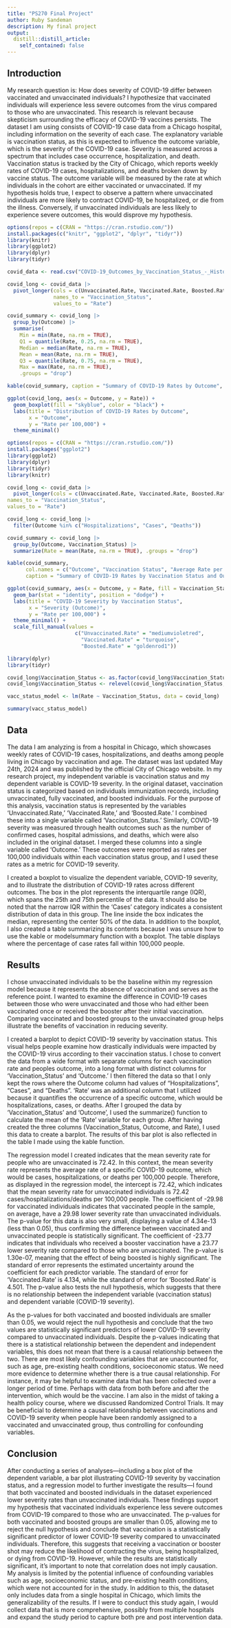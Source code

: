 ```yaml
---
title: "PS270 Final Project"
author: Ruby Sandeman
description: My final project
output:
  distill::distill_article:
    self_contained: false
---
```

## Introduction
My research question is: How does severity of COVID-19 differ between vaccinated and unvaccinated individuals? I hypothesize that vaccinated individuals will experience less severe outcomes from the virus compared to those who are unvaccinated. This research is relevant because skepticism surrounding the efficacy of COVID-19 vaccines persists. The dataset I am using consists of COVID-19 case data from a Chicago hospital, including information on the severity of each case. The explanatory variable is vaccination status, as this is expected to influence the outcome variable, which is the severity of the COVID-19 case. Severity is measured across a spectrum that includes case occurrence, hospitalization, and death. Vaccination status is tracked by the City of Chicago, which reports weekly rates of COVID-19 cases, hospitalizations, and deaths broken down by vaccine status. The outcome variable will be measured by the rate at which individuals in the cohort are either vaccinated or unvaccinated. If my hypothesis holds true, I expect to observe a pattern where unvaccinated individuals are more likely to contract COVID-19, be hospitalized, or die from the illness. Conversely, if unvaccinated individuals are less likely to experience severe outcomes, this would disprove my hypothesis.


```r
options(repos = c(CRAN = "https://cran.rstudio.com/"))
install.packages(c("knitr", "ggplot2", "dplyr", "tidyr"))
library(knitr)
library(ggplot2)
library(dplyr)
library(tidyr)

covid_data <- read.csv("COVID-19_Outcomes_by_Vaccination_Status_-_Historical.csv")

covid_long <- covid_data |>
  pivot_longer(cols = c(Unvaccinated.Rate, Vaccinated.Rate, Boosted.Rate),
               names_to = "Vaccination_Status",
               values_to = "Rate")

covid_summary <- covid_long |>
  group_by(Outcome) |>
  summarise(
    Min = min(Rate, na.rm = TRUE),
    Q1 = quantile(Rate, 0.25, na.rm = TRUE),
    Median = median(Rate, na.rm = TRUE),
    Mean = mean(Rate, na.rm = TRUE),
    Q3 = quantile(Rate, 0.75, na.rm = TRUE),
    Max = max(Rate, na.rm = TRUE),
    .groups = "drop")

kable(covid_summary, caption = "Summary of COVID-19 Rates by Outcome", digits = 2)

ggplot(covid_long, aes(x = Outcome, y = Rate)) +
  geom_boxplot(fill = "skyblue", color = "black") +
  labs(title = "Distribution of COVID-19 Rates by Outcome",
       x = "Outcome",
       y = "Rate per 100,000") +
  theme_minimal()

```


```r
options(repos = c(CRAN = "https://cran.rstudio.com/"))
install.packages("ggplot2")
library(ggplot2)
library(dplyr)
library(tidyr)
library(knitr)

covid_long <- covid_data |>
  pivot_longer(cols = c(Unvaccinated.Rate, Vaccinated.Rate, Boosted.Rate),
names_to = "Vaccination_Status",
values_to = "Rate")

covid_long <- covid_long |>
  filter(Outcome %in% c("Hospitalizations", "Cases", "Deaths"))

covid_summary <- covid_long |>
  group_by(Outcome, Vaccination_Status) |>
  summarize(Rate = mean(Rate, na.rm = TRUE), .groups = "drop")

kable(covid_summary, 
      col.names = c("Outcome", "Vaccination Status", "Average Rate per 100,000"),
      caption = "Summary of COVID-19 Rates by Vaccination Status and Outcome")

ggplot(covid_summary, aes(x = Outcome, y = Rate, fill = Vaccination_Status)) +
  geom_bar(stat = "identity", position = "dodge") +
  labs(title = "COVID-19 Severity by Vaccination Status",
       x = "Severity (Outcome)",
       y = "Rate per 100,000") +
  theme_minimal() +
  scale_fill_manual(values = 
                      c("Unvaccinated.Rate" = "mediumvioletred", 
                        "Vaccinated.Rate" = "turquoise", 
                        "Boosted.Rate" = "goldenrod1"))

```

```r
library(dplyr)
library(tidyr)

covid_long$Vaccination_Status <- as.factor(covid_long$Vaccination_Status)
covid_long$Vaccination_Status <- relevel(covid_long$Vaccination_Status, ref = "Unvaccinated.Rate")

vacc_status_model <- lm(Rate ~ Vaccination_Status, data = covid_long)

summary(vacc_status_model)

```


## Data
The data I am analyzing is from a hospital in Chicago, which showcases weekly rates of COVID-19 cases, hospitalizations, and deaths among people living in Chicago by vaccination and age. The dataset was last updated May 24th, 2024 and was published by the official City of Chicago website. In my research project, my independent variable is vaccination status and my dependent variable is COVID-19 severity. In the original dataset, vaccination status is categorized based on individuals immunization records, including unvaccinated, fully vaccinated, and boosted individuals. For the purpose of this analysis, vaccination status is represented by the variables 'Unvaccinated.Rate,' 'Vaccinated.Rate,' and 'Boosted.Rate.' I combined these into a single variable called 'Vaccination_Status.' Similarly, COVID-19 severity was measured through health outcomes such as the number of confirmed cases, hospital admissions, and deaths, which were also included in the original dataset. I merged these columns into a single variable called 'Outcome.' These outcomes were reported as rates per 100,000 individuals within each vaccination status group, and I used these rates as a metric for COVID-19 severity.

I created a boxplot to visualize the dependent variable, COVID-19 severity, and to illustrate the distribution of COVID-19 rates across different outcomes. The box in the plot represents the interquartile range (IQR), which spans the 25th and 75th percentile of the data. It should also be noted that the narrow IQR within the 'Cases' category indicates a consistent distribution of data in this group. The line inside the box indicates the median, representing the center 50% of the data. In addition to the boxplot, I also created a table summarizing its contents because I was unsure how to use the kable or modelsummary function with a boxplot. The table displays where the percentage of case rates fall within 100,000 people. 

## Results
I chose unvaccinated individuals to be the baseline within my regression model because it represents the absence of vaccination and serves as the reference point. I wanted to examine the difference in COVID-19 cases between those who were unvaccinated and those who had either been vaccinated once or received the booster after their initial vaccination. Comparing vaccinated and boosted groups to the unvaccinated group helps illustrate the benefits of vaccination in reducing severity. 

I created a barplot to depict COVID-19 severity by vaccination status. This visual helps people examine how drastically individuals were impacted by the COVID-19 virus according to their vaccination status. I chose to convert the data from a wide format with separate columns for each vaccination rate and peoples outcome, into a long format with distinct columns for 'Vaccination_Status' and 'Outcome.'  I then filtered the data so that I only kept the rows where the Outcome column had values of “Hospitalizations”, “Cases”, and “Deaths”. 'Rate' was an additional column that I utilized because it quantifies the occurrence of a specific outcome, which would be hospitalizations, cases, or deaths. After I grouped the data by 'Vaccination_Status'  and 'Outcome', I used the summarize() function to calculate the mean of the 'Rate' variable for each group. After having created the three columns (Vaccination_Status, Outcome, and Rate), I used this data to create a barplot. The results of this bar plot is also reflected in the table I made using the kable function.

The regression model I created indicates that the mean severity rate for people who are unvaccinated is 72.42. In this context, the mean severity rate represents the average rate of a specific COVID-19 outcome, which would be cases, hospitalizations, or deaths per 100,000 people. Therefore, as displayed in the regression model, the intercept is 72.42, which indicates that the mean severity rate for unvaccinated individuals is 72.42 cases/hospitalizations/deaths per 100,000 people. The coefficient of -29.98 for vaccinated individuals indicates that vaccinated people in the sample, on average, have a 29.98 lower severity rate than unvaccinated individuals. The p-value for this data is also very small, displaying a value of 4.34e-13 (less than 0.05), thus confirming the difference between vaccinated and unvaccinated people is statistically significant. The coefficient of -23.77 indicates that individuals who received a booster vaccination have a 23.77 lower severity rate compared to those who are unvaccinated. The p-value is 1.30e-07, meaning that the effect of being boosted is highly significant. The standard of error represents the estimated uncertainty around the coefficient for each predictor variable. The standard of error for ‘Vaccinated.Rate’ is 4.134, while the standard of error for ‘Boosted.Rate’ is 4.501. The p-value also tests the null hypothesis, which suggests that there is no relationship between the independent variable (vaccination status) and dependent variable (COVID-19 severity). 

As the p-values for both vaccinated and boosted individuals are smaller than 0.05, we would reject the null hypothesis and conclude that the two values are statistically significant predictors of lower COVID-19 severity compared to unvaccinated individuals. Despite the p-values indicating that there is a statistical relationship between the dependent and independent variables, this does not mean that there is a causal relationship between the two. There are most likely confounding variables that are unaccounted for, such as age, pre-existing health conditions, socioeconomic status. We need more evidence to determine whether there is a true causal relationship. For instance, it may be helpful to examine data that has been collected over a longer period of time. Perhaps with data from both before and after the intervention, which would be the vaccine. I am also in the midst of taking a health policy course, where we discussed Randomized Control Trials. It may be beneficial to determine a causal relationship between vaccinations and COVID-19 severity when people have been randomly assigned to a vaccinated and unvaccinated group, thus controlling for confounding variables. 

## Conclusion
After conducting a series of analyses—including a box plot of the dependent variable, a bar plot illustrating COVID-19 severity by vaccination status, and a regression model to further investigate the results—I found that both vaccinated and boosted individuals in the dataset experienced lower severity rates than unvaccinated individuals. These findings support my hypothesis that vaccinated individuals experience less severe outcomes from COVID-19 compared to those who are unvaccinated. The p-values for both vaccinated and boosted groups are smaller than 0.05, allowing me to reject the null hypothesis and conclude that vaccination is a statistically significant predictor of lower COVID-19 severity compared to unvaccinated individuals. Therefore, this suggests that receiving a vaccination or booster shot may reduce the likelihood of contracting the virus, being hospitalized, or dying from COVID-19. However, while the results are statistically significant, it's important to note that correlation does not imply causation. My analysis is limited by the potential influence of confounding variables such as age, socioeconomic status, and pre-existing health conditions, which were not accounted for in the study. In addition to this, the dataset only includes data from a single hospital in Chicago, which limits the generalizability of the results. If I were to conduct this study again, I would collect data that is more comprehensive, possibly from multiple hospitals and expand the study period to capture both pre and post intervention data. 
